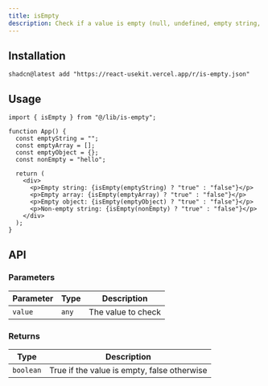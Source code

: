 ```yaml
---
title: isEmpty
description: Check if a value is empty (null, undefined, empty string, array, or object).
---
```


## Installation

```package-install
shadcn@latest add "https://react-usekit.vercel.app/r/is-empty.json"
```

## Usage

```tsx
import { isEmpty } from "@/lib/is-empty";

function App() {
  const emptyString = "";
  const emptyArray = [];
  const emptyObject = {};
  const nonEmpty = "hello";

  return (
    <div>
      <p>Empty string: {isEmpty(emptyString) ? "true" : "false"}</p>
      <p>Empty array: {isEmpty(emptyArray) ? "true" : "false"}</p>
      <p>Empty object: {isEmpty(emptyObject) ? "true" : "false"}</p>
      <p>Non-empty string: {isEmpty(nonEmpty) ? "true" : "false"}</p>
    </div>
  );
}
```

## API

### Parameters

| Parameter | Type  | Description        |
| --------- | ----- | ------------------ |
| `value`   | `any` | The value to check |

### Returns

| Type      | Description                                 |
| --------- | ------------------------------------------- |
| `boolean` | True if the value is empty, false otherwise |
